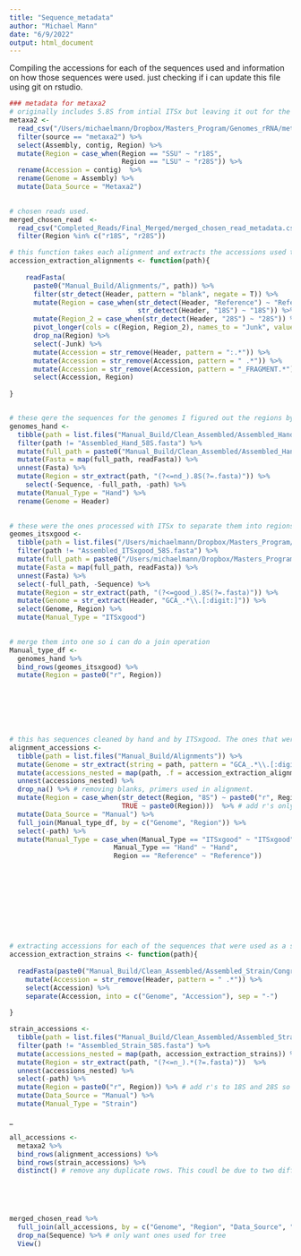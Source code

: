 ```yaml
---
title: "Sequence_metadata"
author: "Michael Mann"
date: "6/9/2022"
output: html_document
---
```


Compiling the accessions for each of the sequences used 
and information on how those sequences were used. 
just checking if i can update this file using git on rstudio. 

```r

### metadata for metaxa2
# originally includes 5.8S from intial ITSx but leaving it out for the paper.
metaxa2 <- 
  read_csv("/Users/michaelmann/Dropbox/Masters_Program/Genomes_rRNA/metdata_test.csv") %>%
  filter(source == "metaxa2") %>%
  select(Assembly, contig, Region) %>%
  mutate(Region = case_when(Region == "SSU" ~ "r18S", 
                            Region == "LSU" ~ "r28S")) %>%
  rename(Accession = contig)  %>%
  rename(Genome = Assembly) %>%
  mutate(Data_Source = "Metaxa2")
  

# chosen reads used. 
merged_chosen_read  <- 
  read_csv("Completed_Reads/Final_Merged/merged_chosen_read_metadata.csv") %>%
  filter(Region %in% c("r18S", "r28S"))

```

```r

# this function takes each alignment and extracts the accessions used to make the reads in the tree. I notated each wiht what region so i can extract htat info here as well. Since these were often assembled, I had to use multiple contigs to cover them. I also used closely related sequences as a reference which I note here as well. 
accession_extraction_alignments <- function(path){
    
    readFasta(
      paste0("Manual_Build/Alignments/", path)) %>%
      filter(str_detect(Header, pattern = "blank", negate = T)) %>% 
      mutate(Region = case_when(str_detect(Header, "Reference") ~ "Reference",
                                str_detect(Header, "18S") ~ "18S")) %>%
      mutate(Region_2 = case_when(str_detect(Header, "28S") ~ "28S")) %>% 
      pivot_longer(cols = c(Region, Region_2), names_to = "Junk", values_to = "Region") %>%
      drop_na(Region) %>%
      select(-Junk) %>%
      mutate(Accession = str_remove(Header, pattern = ":.*")) %>%
      mutate(Accession = str_remove(Accession, pattern = " .*")) %>%
      mutate(Accession = str_remove(Accession, pattern = "_FRAGMENT.*")) %>% # cleans up one sample
      select(Accession, Region)
  
}


# these qere the sequences for the genomes I figured out the regions by hand. Usually hads gaps so had to do manually.
genomes_hand <-  
  tibble(path = list.files("Manual_Build/Clean_Assembled/Assembled_Hand/Congregated")) %>%
  filter(path != "Assembled_Hand_58S.fasta") %>%
  mutate(full_path = paste0("Manual_Build/Clean_Assembled/Assembled_Hand/Congregated/", path)) %>%
  mutate(Fasta = map(full_path, readFasta)) %>%
  unnest(Fasta) %>%
  mutate(Region = str_extract(path, "(?<=nd_).8S(?=.fasta)")) %>%
    select(-Sequence, -full_path, -path) %>%
  mutate(Manual_Type = "Hand") %>%
  rename(Genome = Header)
  

# these were the ones processed with ITSx to separate them into regions. 
geomes_itsxgood <- 
  tibble(path = list.files("/Users/michaelmann/Dropbox/Masters_Program/Genomes_rRNA/Manual_Build/Clean_Assembled/ITSx_Manual_Build/Renamed")) %>%
  filter(path != "Assembled_ITSxgood_58S.fasta") %>%
  mutate(full_path = paste0("/Users/michaelmann/Dropbox/Masters_Program/Genomes_rRNA/Manual_Build/Clean_Assembled/ITSx_Manual_Build/Renamed/", path)) %>%
  mutate(Fasta = map(full_path, readFasta)) %>%
  unnest(Fasta) %>%
  select(-full_path, -Sequence) %>%
  mutate(Region = str_extract(path, "(?<=good_).8S(?=.fasta)")) %>%
  mutate(Genome = str_extract(Header, "GCA_.*\\.[:digit:]")) %>%
  select(Genome, Region) %>%
  mutate(Manual_Type = "ITSxgood")

  
# merge them into one so i can do a join operation
Manual_type_df <- 
  genomes_hand %>%
  bind_rows(geomes_itsxgood) %>%
  mutate(Region = paste0("r", Region))
  
  





# this has sequences cleaned by hand and by ITSxgood. The ones that were continous went to ITSx while the others were split by hand. 
alignment_accessions <- 
  tibble(path = list.files("Manual_Build/Alignments")) %>%
  mutate(Genome = str_extract(string = path, pattern = "GCA_.*\\.[:digit:](?=_)")) %>%
  mutate(accessions_nested = map(path, .f = accession_extraction_alignments)) %>%
  unnest(accessions_nested) %>% 
  drop_na() %>% # removing blanks, primers used in alignment. 
  mutate(Region = case_when(str_detect(Region, "8S") ~ paste0("r", Region),
                            TRUE ~ paste0(Region)))  %>% # add r's only to 18S and 28S so it matches chosen read dataset
  mutate(Data_Source = "Manual") %>%
  full_join(Manual_type_df, by = c("Genome", "Region")) %>%
  select(-path) %>%
  mutate(Manual_Type = case_when(Manual_Type == "ITSxgood" ~ "ITSxgood", 
                          Manual_Type == "Hand" ~ "Hand", 
                          Region == "Reference" ~ "Reference"))
  
  
  
  
  
  


           
```





```r
# extracting accessions for each of the sequences that were used as a strain ID. these were not from the genomes but strain matches. 
accession_extraction_strains <- function(path){
  
  readFasta(paste0("Manual_Build/Clean_Assembled/Assembled_Strain/Congregated/", path)) %>%
    mutate(Accession = str_remove(Header, pattern = " .*")) %>%
    select(Accession) %>%
    separate(Accession, into = c("Genome", "Accession"), sep = "-")
  
}

strain_accessions <- 
  tibble(path = list.files("Manual_Build/Clean_Assembled/Assembled_Strain/Congregated")) %>%
  filter(path != "Assembled_Strain_58S.fasta") %>%
  mutate(accessions_nested = map(path, accession_extraction_strains)) %>%
  mutate(Region = str_extract(path, "(?<=n_).*(?=.fasta)"))  %>%
  unnest(accessions_nested) %>%
  select(-path) %>%
  mutate(Region = paste0("r", Region)) %>% # add r's to 18S and 28S so it matches
  mutate(Data_Source = "Manual") %>%
  mutate(Manual_Type = "Strain")

```

_
```r
all_accessions <- 
  metaxa2 %>%
  bind_rows(alignment_accessions) %>%
  bind_rows(strain_accessions) %>%
  distinct() # remove any duplicate rows. This coudl be due to two different regions of teh same accession on two different lines of the alignments. 
 




merged_chosen_read %>%
  full_join(all_accessions, by = c("Genome", "Region", "Data_Source", "Manual_Type")) %>%
  drop_na(Sequence) %>% # only want ones used for tree
  View()




```
